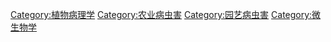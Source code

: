 {{Commonscat|Diseases and disorders of plants}}

[[Category:植物病理学|Category:植物病理学]]
[[Category:农业病虫害|Category:农业病虫害]]
[[Category:园艺病虫害|Category:园艺病虫害]]
[[Category:微生物学|Category:微生物学]]